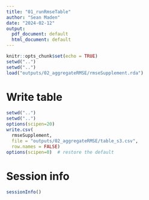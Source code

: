 ```yaml
---
title: "01_runRmseTable"
author: "Sean Maden"
date: "2024-02-12"
output:
  pdf_document: default
  html_document: default
---
```


```r
knitr::opts_chunk$set(echo = TRUE)
setwd("..")
setwd("..")
load("outputs/02_aggregateRMSE/rmseSupplement.rda")
```

# Write table

```r
setwd("..")
setwd("..")
options(scipen=20)
write.csv(
  rmseSupplement, 
  file = "outputs/02_aggregateRMSE/table_s3.csv",
  row.names = FALSE)
options(scipen=0)  # restore the default
```

# 

# Session info

```r
sessionInfo()
```
